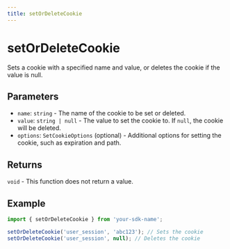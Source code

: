 ```yaml
---
title: setOrDeleteCookie
---
```


# setOrDeleteCookie

Sets a cookie with a specified name and value, or deletes the cookie if the value is null.

## Parameters

- `name`: `string` - The name of the cookie to be set or deleted.
- `value`: `string | null` - The value to set the cookie to. If `null`, the cookie will be deleted.
- `options`: `SetCookieOptions` (optional) - Additional options for setting the cookie, such as expiration and path.

## Returns

`void` - This function does not return a value.

## Example

```typescript
import { setOrDeleteCookie } from 'your-sdk-name';

setOrDeleteCookie('user_session', 'abc123'); // Sets the cookie
setOrDeleteCookie('user_session', null); // Deletes the cookie
```